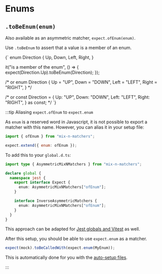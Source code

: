 
# Enums

## `.toBeEnum(enum)`

Also available as an asymmetric matcher, `expect.ofEnum(enum)`.

Use `.toBeEnum` to assert that a value is a member of an enum.

<TestFile name="toBeEnum">
{`
enum Direction {
  Up,
  Down,
  Left,
  Right,
}

it("is a member of the enum", () => {
expect(Direction.Up).toBeEnum(Direction);
});

/* or
enum Direction {
Up = "UP",
Down = "DOWN",
Left = "LEFT",
Right = "RIGHT",
}
*/

/* or
const Direction = {
Up: "UP",
Down: "DOWN",
Left: "LEFT",
Right: "RIGHT",
} as const;
*/
`}

</TestFile>

:::tip Aliasing `expect.ofEnum` to `expect.enum`

As `enum` is a reserved word in Javascript, it is not possible to export a matcher with this name. However, you can alias it in your setup file:

```js
import { ofEnum } from "mix-n-matchers";

expect.extend({ enum: ofEnum });
```

To add this to your `global.d.ts`:

```ts title="global.d.ts"
import type { AsymmetricMixNMatchers } from "mix-n-matchers";

declare global {
  namespace jest {
    export interface Expect {
      enum: AsymmetricMixNMatchers["ofEnum"];
    }

    interface InverseAsymmetricMatchers {
      enum: AsymmetricMixNMatchers["ofEnum"];
    }
  }
}
```

This approach can be adapted for [Jest globals and Vitest](/#manual-setup) as well.

After this setup, you should be able to use `expect.enum` as a matcher.

```ts
expect(mock).toBeCalledWith(expect.enum(MyEnum));
```

This is automatically done for you with the [auto-setup files](/#automatic-setup).

:::
